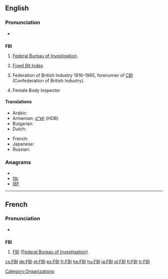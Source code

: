 ==English==

===Pronunciation===
* {{IPA|/ˈɛfbijaɪ/}}{{attention|en|really?}}

==={{initialism}}===
'''FBI'''

# {{US}} [[Federal Bureau of Investigation]].
# [[Fixed Bit Index]].
# {{British}} Federation of British Industry 1916–1965, forerunner of [[CBI]] (Confederation of British Industry).
# {{US}} Female Body Inspector

====Translations====
{{trans-top|Federal Bureau of Investigation}}
* Arabic: {{t|ar|إف بي أي|m|tr='ef bii 'ay}}
* Armenian: [[ՀԴԲ]] (HDB)
* Bulgarian: {{t-|bg|ФБР|n}}
* Dutch: {{t-|nl|FBI|m}}
{{trans-mid}}
* French: {{t-|fr|FBI|m}}
* Japanese: {{t|ja|エフ・ビー・アイ|tr=efu-bī-ai}}
* Russian: {{t-|ru|ФБР|n|tr=fe-be-ér}}
{{trans-bottom}}

===Anagrams===
* {{alphagram|[[BFI#English|BFI]]}}
* [[fib#English|fib]]
* [[IBF#English|IBF]]

----

==French==

===Pronunciation===
* {{IPA|/ˈɛf bi aj/|lang=fr}}

==={{initialism|lang=fr}}===
'''FBI''' {{m}}

# [[FBI]] ([[Federal Bureau of Investigation]]).

[[Category:Organizations]]

[[cs:FBI]]
[[de:FBI]]
[[et:FBI]]
[[es:FBI]]
[[fr:FBI]]
[[he:FBI]]
[[hu:FBI]]
[[ja:FBI]]
[[pl:FBI]]
[[fi:FBI]]
[[tr:FBI]]